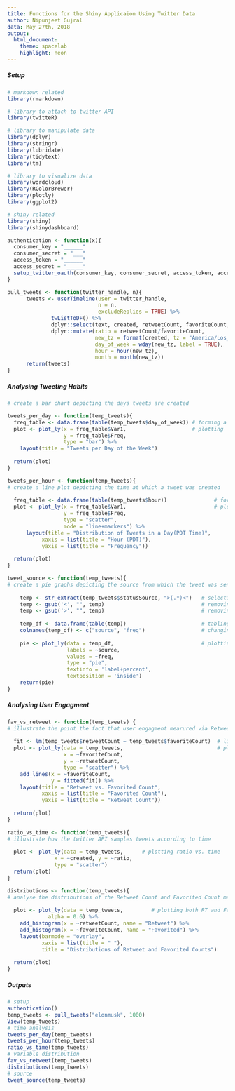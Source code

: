 ---
title: Functions for the Shiny Applicaion Using Twitter Data
author: Nipunjeet Gujral
data: May 27th, 2018
output: 
  html_document:
    theme: spacelab
    highlight: neon
---

##### Setup
```{r libraries, message=FALSE, warning=FALSE}
# markdown related
library(rmarkdown)

# library to attach to twitter API
library(twitteR)

# library to manipulate data
library(dplyr)
library(stringr)
library(lubridate)
library(tidytext)
library(tm)

# library to visualize data
library(wordcloud)
library(RColorBrewer)
library(plotly)
library(ggplot2)

# shiny related
library(shiny)
library(shinydashboard)
```

```{r authentication, echo=FALSE, message=FALSE, warning=FALSE}
authentication <- function(x){
  consumer_key = "______"
  consumer_secret = "___"
  access_token = "______"
  access_secret = "_____"
  setup_twitter_oauth(consumer_key, consumer_secret, access_token, access_secret)
}
```

```{r froming tweet df, message=FALSE, warning=FALSE, echo=FALSE}
pull_tweets <- function(twitter_handle, n){
      tweets <- userTimeline(user = twitter_handle,                                            # pull tweets
                             n = n, 
                             excludeReplies = TRUE) %>%                                        # source tweets
              twListToDF() %>%                                                                 # reformat into dataframe
              dplyr::select(text, created, retweetCount, favoriteCount, statusSource, id) %>%  # select useful rows
              dplyr::mutate(ratio = retweetCount/favoriteCount,                                # ratio: retweet/favorite
                            new_tz = format(created, tz = "America/Los_Angeles"),              # new time zone
                            day_of_week = wday(new_tz, label = TRUE),                          # day of the week 
                            hour = hour(new_tz),                                               # hour 
                            month = month(new_tz))                                             # month
      return(tweets)
}
```


##### Analysing Tweeting Habits
```{r tweets per day, message=FALSE, warning=FALSE}
# create a bar chart depicting the days tweets are created

tweets_per_day <- function(temp_tweets){
  freq_table <- data.frame(table(temp_tweets$day_of_week)) # forming a dataframe of frequncy per day
  plot <- plot_ly(x = freq_table$Var1,                     # plotting 
                  y = freq_table$Freq,
                  type = "bar") %>% 
    layout(title = "Tweets per Day of the Week")
  
  return(plot)
}
```

```{r tweets per hour, message=FALSE, warning=FALSE}
tweets_per_hour <- function(temp_tweets){
# create a line plot depicting the time at which a tweet was created
  
  freq_table <- data.frame(table(temp_tweets$hour))               # forming data frame of frequency per hour
  plot <- plot_ly(x = freq_table$Var1,                            # plotting 
                  y = freq_table$Freq,
                  type = "scatter",
                  mode = "line+markers") %>% 
      layout(title = "Distribution of Tweets in a Day(PDT Time)",
           xaxis = list(title = "Hour (PDT)"),
           yaxis = list(title = "Frequency"))
  
  return(plot)
}
```

```{r soure piechaart, message=FALSE, warning=FALSE}
tweet_source <- function(temp_tweets){
# create a pie graphs depicting the source from which the tweet was sent 
  
    temp <- str_extract(temp_tweets$statusSource, ">(.*)<")   # selecting all characters between "><"
    temp <- gsub('<', "", temp)                               # removing the "<"
    temp <- gsub('>', "", temp)                               # removing the ">"
    
    temp_df <- data.frame(table(temp))                        # tabling the frequency of sources
    colnames(temp_df) <- c("source", "freq")                  # changing column names accorindingly
     
    pie <- plot_ly(data = temp_df,                            # plotting
                   labels = ~source,
                   values = ~freq,
                   type = "pie",
                   textinfo = 'label+percent',
                   textposition = 'inside')
    return(pie)
}
```


##### Analysing User Engagment
```{r retweet vs favorited, message=FALSE, warning=FALSE}
fav_vs_retweet <- function(temp_tweets) {
# illustrate the point the fact that user engagment mearured via Retweet Count and Favorited Count have a strong, posative correlation
  
  fit <- lm(temp_tweets$retweetCount ~ temp_tweets$favoriteCount)  # linear regression betwenn RT and Fav
  plot <- plot_ly(data = temp_tweets,                              # plotting
                  x = ~favoriteCount,                                               
                  y = ~retweetCount, 
                  type = "scatter") %>% 
    add_lines(x = ~favoriteCount,
              y = fitted(fit)) %>% 
    layout(title = "Retweet vs. Favorited Count",
           xaxis = list(title = "Favorited Count"),
           yaxis = list(title = "Retweet Count"))
  
  return(plot)
}
```

```{r ratio vs created, message=FALSE, warning=FALSE}
ratio_vs_time <- function(temp_tweets){
# illustrate how the twitter API samples tweets according to time
  
  plot <- plot_ly(data = temp_tweets,      # plotting ratio vs. time
               x = ~created, y = ~ratio,
               type = "scatter")
  return(plot)
}
```

```{r retweet and favorited histogramn, message=FALSE, warning=FALSE}
distributions <- function(temp_tweets){
# analyse the distributions of the Retweet Count and Favorited Count metrics
  
  plot <- plot_ly(data = temp_tweets,         # plotting both RT and Fav distribution
             alpha = 0.6) %>%
    add_histogram(x = ~retweetCount, name = "Retweet") %>%
    add_histogram(x = ~favoriteCount, name = "Favorited") %>%
    layout(barmode = "overlay",
           xaxis = list(title = " "),
           title = "Distributions of Retweet and Favorited Counts")
  
  return(plot)
}
```

##### Outputs
```{r Function Calls, message=FALSE, warning=FALSE}
# setup
authentication()
temp_tweets <- pull_tweets("elonmusk", 1000)
View(temp_tweets)
# time analysis
tweets_per_day(temp_tweets)
tweets_per_hour(temp_tweets)
ratio_vs_time(temp_tweets)
# variable distribution
fav_vs_retweet(temp_tweets)
distributions(temp_tweets)
# source
tweet_source(temp_tweets)
```

